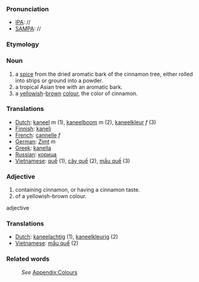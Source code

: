 ===Pronunciation===
*[[IPA]]: //
*[[SAMPA]]: //
===Etymology===
===Noun===
#a [[spice]] from the dried aromatic bark of the cinnamon tree, either rolled into strips or ground into a powder.
#a tropical Asian tree with an aromatic bark.
#a [[yellow]]ish-[[brown]] [[color|colour]], the color of cinnamon.
=== Translations ===
*[[Dutch]]: [[kaneel]] ''m'' (1), [[kaneelboom]] ''m'' (2), [[kaneelkleur]] ''f'' (3)
*[[Finnish]]: [[kaneli]]
*[[French]]: [[cannelle]] ''f''
*[[German]]: [[Zimt]] ''m''
*[[Greek]]: [[kanella]]
*[[Russian]]: [[корица]]
*[[Vietnamese]]: [[quế]] (1), [[cây quế]] (2), [[mầu quế]] (3)

===Adjective===
#containing cinnamon, or having a cinnamon taste.
#of a yellowish-brown colour.
adjective
=== Translations ===
*[[Dutch]]: [[kaneelachtig]] (1), [[kaneelkleurig]] (2)
*[[Vietnamese]]: [[mầu quế]] (2)
===Related words===
:''See'' [[Wiktionary_Appendix:Colours|Appendix:Colours]]